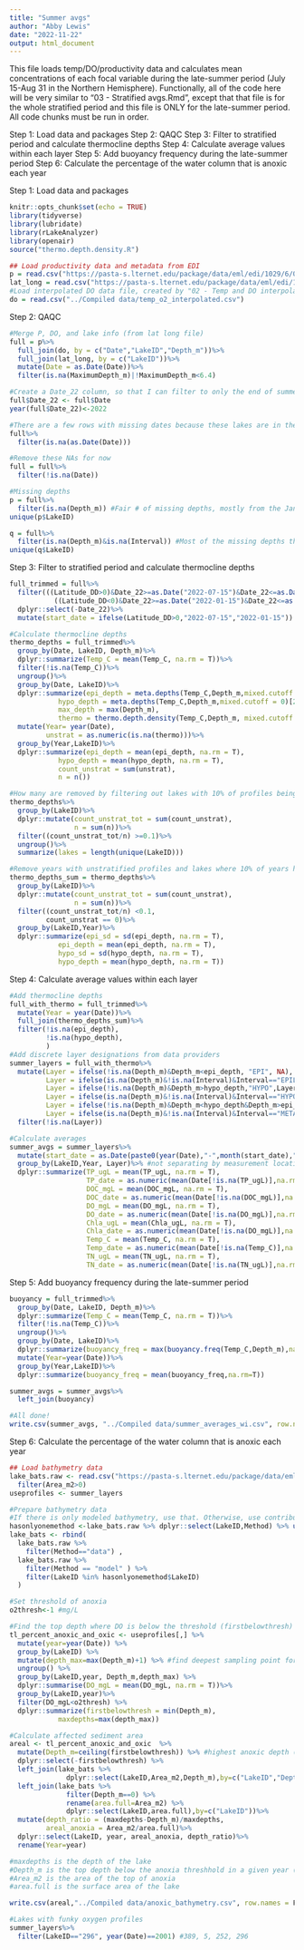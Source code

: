 ```yaml
---
title: "Summer avgs"
author: "Abby Lewis"
date: "2022-11-22"
output: html_document
---
```


This file loads temp/DO/productivity data and calculates mean concentrations of each focal variable during the late-summer period (July 15-Aug 31 in the Northern Hemisphere). Functionally, all of the code here will be very similar to "03 - Stratified avgs.Rmd", except that that file is for the whole stratified period and this file is ONLY for the late-summer period. All code chunks must be run in order.

Step 1: Load data and packages
Step 2: QAQC
Step 3: Filter to stratified period and calculate thermocline depths
Step 4: Calculate average values within each layer
Step 5: Add buoyancy frequency during the late-summer period
Step 6: Calculate the percentage of the water column that is anoxic each year


Step 1: Load data and packages
```r
knitr::opts_chunk$set(echo = TRUE)
library(tidyverse)
library(lubridate)
library(rLakeAnalyzer)
library(openair)
source("thermo.depth.density.R")

## Load productivity data and metadata from EDI
p = read.csv("https://pasta-s.lternet.edu/package/data/eml/edi/1029/6/0ece9d7b67cd49741ed7ee60192832e4")
lat_long = read.csv("https://pasta-s.lternet.edu/package/data/eml/edi/1029/6/fadd3eaa25b5fdd1fc4efba70e660579")
#Load interpolated DO data file, created by "02 - Temp and DO interpolation.Rmd"
do = read.csv("../Compiled data/temp_o2_interpolated.csv")
```


Step 2: QAQC
```r
#Merge P, DO, and lake info (from lat long file)
full = p%>%
  full_join(do, by = c("Date","LakeID","Depth_m"))%>%
  full_join(lat_long, by = c("LakeID"))%>%
  mutate(Date = as.Date(Date))%>%
  filter(is.na(MaximumDepth_m)|!MaximumDepth_m<6.4)

#Create a Date_22 column, so that I can filter to only the end of summer
full$Date_22 <- full$Date
year(full$Date_22)<-2022

#There are a few rows with missing dates because these lakes are in the lat long database and not do/p
full%>%
  filter(is.na(as.Date(Date)))

#Remove these NAs for now
full = full%>%
  filter(!is.na(Date))

#Missing depths
p = full%>%
  filter(is.na(Depth_m)) #Fair # of missing depths, mostly from the Jane et al. data publication
unique(p$LakeID)

q = full%>%
  filter(is.na(Depth_m)&is.na(Interval)) #Most of the missing depths that are NOT from the Jane et al. data publication have the interval filled in
unique(q$LakeID)
```


Step 3: Filter to stratified period and calculate thermocline depths
```r
full_trimmed = full%>%
  filter(((Latitude_DD>0)&Date_22>=as.Date("2022-07-15")&Date_22<=as.Date("2022-08-31"))|
           ((Latitude_DD<0)&Date_22>=as.Date("2022-01-15")&Date_22<=as.Date("2022-02-28")))%>%
  dplyr::select(-Date_22)%>%
  mutate(start_date = ifelse(Latitude_DD>0,"2022-07-15","2022-01-15"))

#Calculate thermocline depths
thermo_depths = full_trimmed%>%
  group_by(Date, LakeID, Depth_m)%>%
  dplyr::summarize(Temp_C = mean(Temp_C, na.rm = T))%>%
  filter(!is.na(Temp_C))%>%
  ungroup()%>%
  group_by(Date, LakeID)%>%
  dplyr::summarize(epi_depth = meta.depths(Temp_C,Depth_m,mixed.cutoff = 0)[1],
            hypo_depth = meta.depths(Temp_C,Depth_m,mixed.cutoff = 0)[2],
            max_depth = max(Depth_m),
            thermo = thermo.depth.density(Temp_C,Depth_m, mixed.cutoff = 0.1, seasonal = F))%>% #use custom density threshold function
  mutate(Year= year(Date),
         unstrat = as.numeric(is.na(thermo)))%>%
  group_by(Year,LakeID)%>%
  dplyr::summarize(epi_depth = mean(epi_depth, na.rm = T),
            hypo_depth = mean(hypo_depth, na.rm = T),
            count_unstrat = sum(unstrat),
            n = n())

#How many are removed by filtering out lakes with 10% of profiles being unstratified?
thermo_depths%>%
  group_by(LakeID)%>%
  dplyr::mutate(count_unstrat_tot = sum(count_unstrat),
                n = sum(n))%>%
  filter((count_unstrat_tot/n) >=0.1)%>%
  ungroup()%>%
  summarize(lakes = length(unique(LakeID)))

#Remove years with unstratified profiles and lakes where 10% of years have unstratified profiles
thermo_depths_sum = thermo_depths%>%
  group_by(LakeID)%>%
  dplyr::mutate(count_unstrat_tot = sum(count_unstrat),
                n = sum(n))%>%
  filter((count_unstrat_tot/n) <0.1,
         count_unstrat == 0)%>%
  group_by(LakeID,Year)%>%
  dplyr::summarize(epi_sd = sd(epi_depth, na.rm = T),
            epi_depth = mean(epi_depth, na.rm = T),
            hypo_sd = sd(hypo_depth, na.rm = T),
            hypo_depth = mean(hypo_depth, na.rm = T))
```


Step 4: Calculate average values within each layer
```r
#Add thermocline depths
full_with_thermo = full_trimmed%>%
  mutate(Year = year(Date))%>%
  full_join(thermo_depths_sum)%>%
  filter(!is.na(epi_depth),
         !is.na(hypo_depth),
         )
#Add discrete layer designations from data providers
summer_layers = full_with_thermo%>%
  mutate(Layer = ifelse(!is.na(Depth_m)&Depth_m<epi_depth, "EPI", NA),
         Layer = ifelse(is.na(Depth_m)&!is.na(Interval)&Interval=="EPILIMNION","EPI",Layer),
         Layer = ifelse(!is.na(Depth_m)&Depth_m>hypo_depth,"HYPO",Layer),
         Layer = ifelse(is.na(Depth_m)&!is.na(Interval)&Interval=="HYPOLIMNION","HYPO",Layer),
         Layer = ifelse(!is.na(Depth_m)&Depth_m<hypo_depth&Depth_m>epi_depth, "META",Layer),
         Layer = ifelse(is.na(Depth_m)&!is.na(Interval)&Interval=="METALIMNION","META",Layer))%>%
  filter(!is.na(Layer))

#Calculate averages
summer_avgs = summer_layers%>%
  mutate(start_date = as.Date(paste0(year(Date),"-",month(start_date),"-",day(start_date))))%>%
  group_by(LakeID,Year, Layer)%>% #not separating by measurement location. Is this a problem?
  dplyr::summarize(TP_ugL = mean(TP_ugL, na.rm = T),
                   TP_date = as.numeric(mean(Date[!is.na(TP_ugL)],na.rm=T)-unique(start_date)),
                   DOC_mgL = mean(DOC_mgL, na.rm = T),
                   DOC_date = as.numeric(mean(Date[!is.na(DOC_mgL)],na.rm=T)-unique(start_date)),
                   DO_mgL = mean(DO_mgL, na.rm = T),
                   DO_date = as.numeric(mean(Date[!is.na(DO_mgL)],na.rm=T)-unique(start_date)),
                   Chla_ugL = mean(Chla_ugL, na.rm = T),
                   Chla_date = as.numeric(mean(Date[!is.na(DO_mgL)],na.rm=T)-unique(start_date)),
                   Temp_C = mean(Temp_C, na.rm = T),
                   Temp_date = as.numeric(mean(Date[!is.na(Temp_C)],na.rm=T)-unique(start_date)),
                   TN_ugL = mean(TN_ugL, na.rm = T),
                   TN_date = as.numeric(mean(Date[!is.na(TN_ugL)],na.rm=T)-unique(start_date)))
```


Step 5: Add buoyancy frequency during the late-summer period
```r
buoyancy = full_trimmed%>%
  group_by(Date, LakeID, Depth_m)%>%
  dplyr::summarize(Temp_C = mean(Temp_C, na.rm = T))%>%
  filter(!is.na(Temp_C))%>%
  ungroup()%>%
  group_by(Date, LakeID)%>%
  dplyr::summarize(buoyancy_freq = max(buoyancy.freq(Temp_C,Depth_m),na.rm=T))%>%
  mutate(Year=year(Date))%>%
  group_by(Year,LakeID)%>%
  dplyr::summarize(buoyancy_freq = mean(buoyancy_freq,na.rm=T))

summer_avgs = summer_avgs%>%
  left_join(buoyancy)

#All done!
write.csv(summer_avgs, "../Compiled data/summer_averages_wi.csv", row.names = F)
```


Step 6: Calculate the percentage of the water column that is anoxic each year
```r
## Load bathymetry data
lake_bats.raw <- read.csv("https://pasta-s.lternet.edu/package/data/eml/edi/1029/6/6af06151bb8785235ec1b55ded19e42c")%>%
  filter(Area_m2>0)
useprofiles <- summer_layers

#Prepare bathymetry data
#If there is only modeled bathymetry, use that. Otherwise, use contributed data
hasonlyonemethod <-lake_bats.raw %>% dplyr::select(LakeID,Method) %>% unique() %>% group_by(LakeID) %>% summarize(methods=n()) %>% filter(methods!=2)
lake_bats <- rbind(
  lake_bats.raw %>% 
    filter(Method=="data") ,
  lake_bats.raw %>% 
    filter(Method == "model" ) %>%  
    filter(LakeID %in% hasonlyonemethod$LakeID)
  )

#Set threshold of anoxia
o2thresh<-1 #mg/L

#Find the top depth where DO is below the threshold (firstbelowthresh)
tl_percent_anoxic_and_oxic <- useprofiles[,] %>%  
  mutate(year=year(Date)) %>% 
  group_by(LakeID) %>%  
  mutate(depth_max=max(Depth_m)+1) %>% #find deepest sampling point for each lake, add 1 to get the sediment depth
  ungroup() %>% 
  group_by(LakeID,year, Depth_m,depth_max) %>% 
  dplyr::summarise(DO_mgL = mean(DO_mgL, na.rm = T))%>%
  group_by(LakeID,year)%>%
  filter(DO_mgL<o2thresh) %>%
  dplyr::summarize(firstbelowthresh = min(Depth_m),
            maxdepths=max(depth_max))

#Calculate affected sediment area
areal <- tl_percent_anoxic_and_oxic  %>%
  mutate(Depth_m=ceiling(firstbelowthresh)) %>% #highest anoxic depth (according to the threshold above)
  dplyr::select(-firstbelowthresh) %>% 
  left_join(lake_bats %>% 
              dplyr::select(LakeID,Area_m2,Depth_m),by=c("LakeID","Depth_m")) %>%
  left_join(lake_bats %>% 
              filter(Depth_m==0) %>% 
              rename(area.full=Area_m2) %>% 
              dplyr::select(LakeID,area.full),by=c("LakeID"))%>%
  mutate(depth_ratio = (maxdepths-Depth_m)/maxdepths,
         areal_anoxia = Area_m2/area.full)%>%
  dplyr::select(LakeID, year, areal_anoxia, depth_ratio)%>%
  rename(Year=year)

#maxdepths is the depth of the lake
#Depth_m is the top depth below the anoxia threshhold in a given year (1m intervals)
#Area_m2 is the area of the top of anoxia
#area.full is the surface area of the lake

write.csv(areal,"../Compiled data/anoxic_bathymetry.csv", row.names = F)

#Lakes with funky oxygen profiles
summer_layers%>%
  filter(LakeID=="296", year(Date)==2001) #389, 5, 252, 296
```
